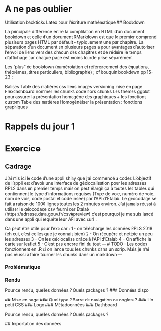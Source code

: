 # A ne pas oublier


Utilisation backticks
Latex pour l'écriture mathématique
## Bookdown

La principale différence entre la complilation en HTML d'un document bookdown et celle d'un document RMarkdown est que le premier comprend plusieurs pages HTML par défault - typiquement une par chapitre. La séparation d'un document en plusieurs pages a pour avantages d'autoriser l'envoi de liens vers des chacun des chapitres et de réduire le temps d'affichage car chaque page est moins lourde prise séparément.

Les "plus" de bookdown (numérotation et référencement des équations, théorèmes, titres particuliers, bibliographie) ; cf bouquin bookdown pp 15-23 :


Balises
Table des matières
css
liens
images
versioning
mise en page
Flexdashboard
nommer les chunks
code hors chunks
Les thèmes ggplot pour assurer la présentation homogène des graphiques + les fonctions custom
Table des matières
Homogénéiser la présentation : fonctions graphiques

# Rappels du jour 1

# Exercice

## Cadrage

J'ai mis ici le code d'une appli shiny que j'ai commencé à coder. L'objectif de l'appli est d'avoir une interface de géolocalisation pour les adresses RPLS dans un premier temps mais on peut élargir ça à toutes les tables qui contiennent le type d'informations requises (Type de voie, numéro de voie, nom de voie, code postal et code insee) par l'API d'Etalab. Le géocodage se fait a raison de 1000 lignes toutes les 2 minutes environ. J'ai jamais réussi à utiliser le géocodage csv fourni par Etalab (https://adresse.data.gouv.fr/csv#preview) c'est pourquoi je me suis lancé dans une appli qui requête leur API avec curl .

Ca peut être utile pour l'exo car : 
1 - on télécharge les données RPLS 2018 (eh oui, c'est celles que je connais bien)
2 - On récupère et nettoie un peu les adresses 
3 - On les géolocalise grâce à l'API d'Etalab
4 - On affiche la carte sur leaflet
5 - C'est pas encore fini du tout 
---
 # TODO : Les codes fonctionnent en .R si on lance tous les chunks dans un scrip. Mais je n'ai pas réussi à faire tourner les chunks dans un markdown
---

### Problématique
### Rendu
Pour ce rendu, quelles données ? Quels packages ?
  ### Données dispo
  
  ## Mise en page
  ### Quel type ? Barre de navigation ou onglets ?
  ### Un petit CSS
  ### Logo
  ### Métadoonnées
  ### Dashboard
  

Pour ce rendu, quelles données ? Quels packages ?
  
  ## Importation des données



